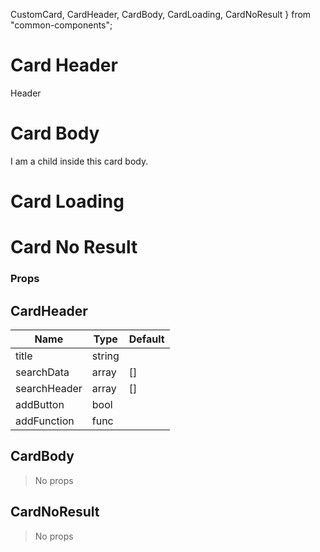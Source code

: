 <!-- // import React from "react";
// import { storiesOf } from "@storybook/react";
// import { Meta, Story, Preview } from '@storybook/addon-docs/blocks'
// import {
//   CustomCard,
//   CardHeader,
//   CardBody,
//   CardLoading,
//   CardNoResult
// } from "common-components";
// import { Grid } from "@material-ui/core";
// import notes from "./notes.md";
// const stories = storiesOf("Card", module);
// stories.add(
//   "Card Header",
//   () => {
//     return (
//       <>
//         <Grid container direction="row" justify="center" alignItems="center">
//           <Grid item lg={4} xs={12}>
//             <CustomCard title="Title">
//               <CardHeader
//                 title="Sample User"
//                 searchData={[
//                   { id: 1, name: "John" },
//                   { id: 2, name: "Doe" },
//                   { id: 2, name: "Doe" }
//                 ]}
//                 searchHeaders={["name"]}
//               >
//                 Header
//               </CardHeader>
//             </CustomCard>
//           </Grid>
//         </Grid>
//       </>
//     );
//   },
//   { notes: { markdown: notes } }
// );

// stories.add(
//   "Card Body",
//   () => {
//     return (
//       <>
//         <Grid container direction="row" justify="center" alignItems="center">
//           <Grid item lg={4} xs={12}>
//             <CustomCard title="Title">
//               <CardBody>I am a child inside this card body.</CardBody>
//             </CustomCard>
//           </Grid>
//         </Grid>
//       </>
//     );
//   },
//   { notes: { markdown: notes } }
// );

// stories.add(
//   "Card Loading",
//   () => {
//     return (
//       <>
//         <CardLoading />
//       </>
//     );
//   },
//   { notes: { markdown: notes } }
// );

// stories.add(
//   "Card No Result",
//   () => {
//     return (
//       <>
//         <CardNoResult text="This is a text for card no result." />
//       </>
//     );
//   },
//   { notes: { markdown: notes } }
// ); -->

  CustomCard,
  CardHeader,
  CardBody,
  CardLoading,
  CardNoResult
} from "common-components";

<Meta title="MDX|Card" component={CustomCard} />

# Card Header

<Preview>
  <Story name="Card Header">
          <Grid container direction="row" justify="center" alignItems="center">
            <Grid item lg={4} xs={12}>
              <CustomCard title="Title">
               <CardHeader
                 title="Sample User"
               searchData={[
                   { id: 1, name: "John" },
                   { id: 2, name: "Doe" },
                   { id: 2, name: "Doe" }
                 ]}
                 searchHeaders={["name"]}
               >
                 Header
              </CardHeader>
             </CustomCard>
            </Grid>
          </Grid>
  </Story>
</Preview>


# Card Body

<Preview>
  <Story name="Card Body">
         <Grid container direction="row" justify="center" alignItems="center">
            <Grid item lg={4} xs={12}>
                <CustomCard title="Title">
                  <CardBody>I am a child inside this card body.</CardBody>
                </CustomCard>
            </Grid>
        </Grid>
  </Story>
</Preview>


# Card Loading

<Preview>
  <Story name="Card Loading">
      <CardLoading />
  </Story>
</Preview>

# Card No Result 

<Preview>
  <Story name="Card No Result">
      <CardNoResult text="This is a text for card no result." />
  </Story>
</Preview>






### Props

## CardHeader

| Name         | Type   | Default |
| ------------ | ------ | ------- |
| title        | string |
| searchData   | array  | []      |
| searchHeader | array  | []      |
| addButton    | bool   |
| addFunction  | func   |

## CardBody

> No props

## CardNoResult

> No props